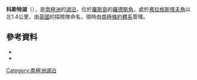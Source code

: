 {{Coord|77|33|S|166|9|E|source:GNIS|display=title}}

'''科斯特湖'''（{{lang-en|Coast Lake}}），是[[南極洲|南極洲]]的[[湖泊|湖泊]]，位於[[羅斯島|羅斯島]]的[[羅德斯角|羅德斯角]]，處於[[弗拉格斯塔夫角|弗拉格斯塔夫角]]以北1.4公里，由[[英國|英國]]的探險隊命名，現時由[[南極條約體系|南極條約體系]]管理。

==參考資料==
*{{cite gnis | type = antarid | id = 2912| name = Coast Lake | accessdate = 2011-11-17}}
*{{usgs-gazetteer|id=2912}}

{{DEFAULTSORT:Coast Lake}}
[[Category:南極洲湖泊|Category:南極洲湖泊]]


{{RossIsland-geo-stub}}